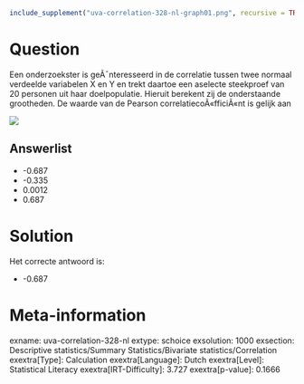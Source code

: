 ```r
include_supplement("uva-correlation-328-nl-graph01.png", recursive = TRUE)
```

Question
========

Een onderzoekster is geÃ¯nteresseerd in de correlatie tussen twee
normaal verdeelde variabelen X en Y en trekt daartoe een aselecte
steekproef van 20 personen uit haar doelpopulatie. Hieruit berekent zij
de onderstaande grootheden. De waarde van de Pearson
correlatiecoÃ«fficiÃ«nt is gelijk aan


![](uva-correlation-328-nl-graph01.png)

Answerlist
----------

* -0.687
* -0.335
* 0.0012
* 0.687

Solution
========

Het correcte antwoord is: 

* -0.687

Meta-information
================
exname: uva-correlation-328-nl
extype: schoice
exsolution: 1000
exsection: Descriptive statistics/Summary Statistics/Bivariate statistics/Correlation
exextra[Type]: Calculation
exextra[Language]: Dutch
exextra[Level]: Statistical Literacy
exextra[IRT-Difficulty]: 3.727
exextra[p-value]: 0.1666

